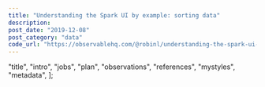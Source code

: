 ```yaml
---
title: "Understanding the Spark UI by example: sorting data"
description:
post_date: "2019-12-08"
post_category: "data"
code_url: "https://observablehq.com/@robinl/understanding-the-spark-ui-by-example-sorting-data/"
---
```




  "title",
  "intro",
  "jobs",
  "plan",
  "observations",
  "references",
  "mystyles",
  "metadata",
];

<ObservableNotebook notebook={notebook} cells={output_order} />
